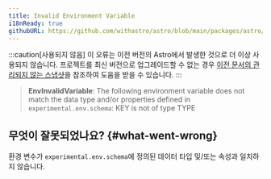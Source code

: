 ```yaml
---
title: Invalid Environment Variable
i18nReady: true
githubURL: https://github.com/withastro/astro/blob/main/packages/astro/src/core/errors/errors-data.ts
---
```


:::caution[사용되지 않음]
이 오류는 이전 버전의 Astro에서 발생한 것으로 더 이상 사용되지 않습니다. 프로젝트를 최신 버전으로 업그레이드할 수 없는 경우 [이전 문서의 관리되지 않는 스냅샷](/ko/upgrade-astro/#older-docs-unmaintained)을 참조하여 도움을 받을 수 있습니다.
:::

> **EnvInvalidVariable**: The following environment variable does not match the data type and/or properties defined in `experimental.env.schema`: KEY is not of type TYPE

## 무엇이 잘못되었나요? \{#what-went-wrong\}
환경 변수가 `experimental.env.schema`에 정의된 데이터 타입 및/또는 속성과 일치하지 않습니다.